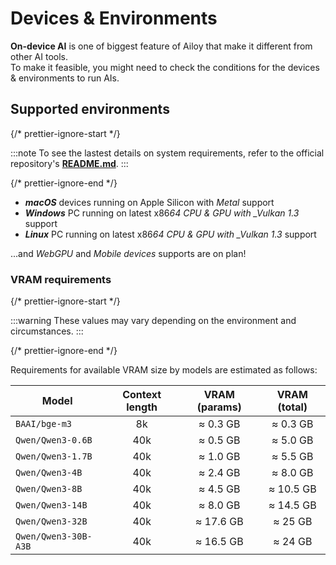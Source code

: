 # Devices & Environments

**On-device AI** is one of biggest feature of Ailoy that make it different from
other AI tools.  
To make it feasible, you might need to check the conditions for the devices &
environments to run AIs.

## Supported environments

{/* prettier-ignore-start */}

:::note
To see the lastest details on system requirements, refer to the official repository's **[README.md](https://github.com/brekkylab/ailoy/blob/main/README.md#requirements)**.
:::

{/* prettier-ignore-end */}

- **_macOS_** devices running on Apple Silicon with _Metal_ support
- **_Windows_** PC running on latest x86*64 CPU & GPU with \_Vulkan 1.3* support
- **_Linux_** PC running on latest x86*64 CPU & GPU with \_Vulkan 1.3* support

...and _WebGPU_ and _Mobile devices_ supports are on plan!

### VRAM requirements

{/* prettier-ignore-start */}

:::warning
These values may vary depending on the environment and circumstances.
:::

{/* prettier-ignore-end */}

Requirements for available VRAM size by models are estimated as follows:

| Model                | Context length | VRAM (params) | VRAM (total) |
| -------------------- | :------------: | :-----------: | :----------: |
| `BAAI/bge-m3`        |       8k       |   ≈ 0.3 GB    |   ≈ 0.3 GB   |
| `Qwen/Qwen3-0.6B`    |      40k       |   ≈ 0.5 GB    |   ≈ 5.0 GB   |
| `Qwen/Qwen3-1.7B`    |      40k       |   ≈ 1.0 GB    |   ≈ 5.5 GB   |
| `Qwen/Qwen3-4B`      |      40k       |   ≈ 2.4 GB    |   ≈ 8.0 GB   |
| `Qwen/Qwen3-8B`      |      40k       |   ≈ 4.5 GB    |  ≈ 10.5 GB   |
| `Qwen/Qwen3-14B`     |      40k       |   ≈ 8.0 GB    |  ≈ 14.5 GB   |
| `Qwen/Qwen3-32B`     |      40k       |   ≈ 17.6 GB   |   ≈ 25 GB    |
| `Qwen/Qwen3-30B-A3B` |      40k       |   ≈ 16.5 GB   |   ≈ 24 GB    |
